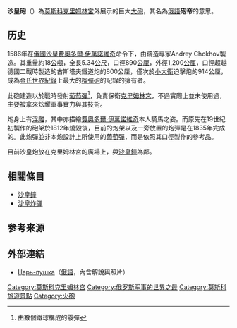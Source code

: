 {{Infobox monument
|monument_name = 沙皇炮
|native_name   = Царь-пушка
|image         = 00_4835._Moskauer_Kreml_-_Zarenkanone.jpg
|image_size              = 350
|caption       = 克里姆林宮展示的沙皇砲與其砲彈，砲架上有著獅頭雕刻。
|location      = {{俄羅斯}}[[莫斯科|莫斯科]]
{{Infobox mapframe|tyep=shape|zoom=15|frame-width=280}}
|designer      = 
|type          = 大砲
|material      = [[青銅|青銅]]
|length        = {{convert|5.34|m|ft}}
|width         =
|height        =
|begin         =
|complete      = 1586年
|open          =
|dedicated_to  =
|map_image     =
|map_caption   =
|map_width     =
|coordinates   = {{Coord|55|45|04|N|37|37|05|E|region:RU_type:landmark|display=inline, title}}
|lat           =
|long          =
|extra         =
}}
'''沙皇砲'''（{{lang-ru|Царь-пушка}}）為[[莫斯科|莫斯科]][[克里姆林宮|克里姆林宮]]外展示的巨大[[大砲|大砲]]，其名為[[俄語|俄語]]'''砲帝'''的意思。

==历史==
1586年在[[俄國沙皇|俄國沙皇]][[費奧多爾·伊萬諾維奇|費奧多爾·伊萬諾維奇]]命令下，由鑄造專家Andrey Chokhov製造。其重量約18[[公噸|公噸]]，全長5.34[[公尺|公尺]]，口徑890[[公厘|公厘]]，外徑1,200[[公厘|公厘]]，口徑超越德國二戰時製造的古斯塔夫鐵道炮的800公厘，僅次於[[小大衛|小大衛]]迫擊炮的914公厘，成為[[金氏世界紀錄|金氏世界紀錄]]上最大的[[榴彈砲|榴彈砲]]的記錄的擁有者。

此砲建造以於戰時發射[[葡萄彈|葡萄彈]]<ref>由數個鐵球構成的霰彈</ref>，負責保衛[[克里姆林宮|克里姆林宮]]，不過實際上並未使用過，主要被拿來炫耀軍事實力與其技術。

炮身上有[[浮雕|浮雕]]，其中亦描繪[[費奧多爾·伊萬諾維奇|費奧多爾·伊萬諾維奇]]本人騎馬之姿。而原先在19世紀初製作的砲架於1812年燒毀後，目前的炮架以及一旁放置的炮彈是在1835年完成的。此炮彈並非本炮設計上所使用的[[葡萄彈|葡萄彈]]，而是依照其口徑製作的參考品。

目前沙皇炮放在克里姆林宮的廣場上，與[[沙皇鐘|沙皇鐘]]為鄰。

== 相關條目 ==
* [[沙皇鐘|沙皇鐘]]
* [[沙皇炸彈|沙皇炸彈]]

== 参考来源 ==
<references/>

== 外部連結 ==
* [https://web.archive.org/web/20081001180816/http://www.gorod.donbass.com/archive/html/pushka222001.htm Царь-пушка]（[[俄語|俄語]]，內含解說與照片）

{{克里姆林宫}}
{{Authority control}}
[[Category:莫斯科克里姆林宫|Category:莫斯科克里姆林宫]]
[[Category:俄罗斯军事的世界之最|Category:俄罗斯军事的世界之最]]
[[Category:莫斯科旅遊景點|Category:莫斯科旅遊景點]]
[[Category:火砲|Category:火砲]]